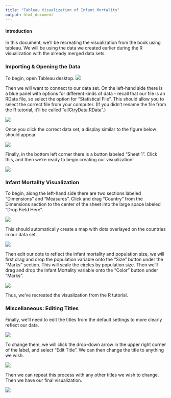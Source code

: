 ```yaml
---
title: "Tableau Visualization of Infant Mortality"
output: html_document
---
```


#### Introduction

In this document, we'll be recreating the visualization from the book using tableau. We will be using the data we created earlier during the R visualization with the already merged data sets.

### Importing & Opening the Data 
To begin, open Tableau desktop.
![](IM_simple_figures/open.png)

Then we will want to connect to our data set. On the left-hand side there is a blue panel with options for different kinds of data - recall that our file is an RData file, so select the option for "Statistical File". This should allow you to select the correct file from your computer. (If you didn't rename the file from the R tutorial, it'll be called "allCtryData.RData".)

![](IM_simple_figures/open_data.png)

Once you click the correct data set, a display similar to the figure below should appear.

![](IM_simple_figures/data.png)

Finally, in the bottom left corner there is a button labeled "Sheet 1". Click this, and then we're ready to begin creating our visualization!

![](IM_simple_figures/sheet.png)

### Infant Mortality Visualization

To begin, along the left-hand side there are two sections labeled "Dimensions" and "Measures". Click and drag "Country" from the Dimensions section to the center of the sheet into the large space labeled "Drop Field Here". 

![](IM_simple_figures/dim.png)

This should automatically create a map with dots overlayed on the countries in our data set.

![](IM_simple_figures/ctry.png)

Then edit our dots to reflect the infant mortality and population size, we will first drag and drop the population variable onto the "Size" button under the "Marks" section. This will scale the circles by population size. Then we'll drag and drop the Infant Mortality variable onto the "Color" button under "Marks". 

![](IM_simple_figures/color_size.png)

Thus, we've recreated the visualization from the R tutorial.

### Miscellaneous: Editing Titles
Finally, we'll need to edit the titles from the default settings to more clearly reflect our data. 

![](IM_simple_figures/inc_title.png)

To change them, we will click the drop-down arrow in the upper right corner of the label, and select "Edit Title". We can then change the title to anything we wish.

![](IM_simple_figures/edit.png)

Then we can repeat this process with any other titles we wish to change. Then we have our final visualization.

![](IM_simple_figures/final.png)

